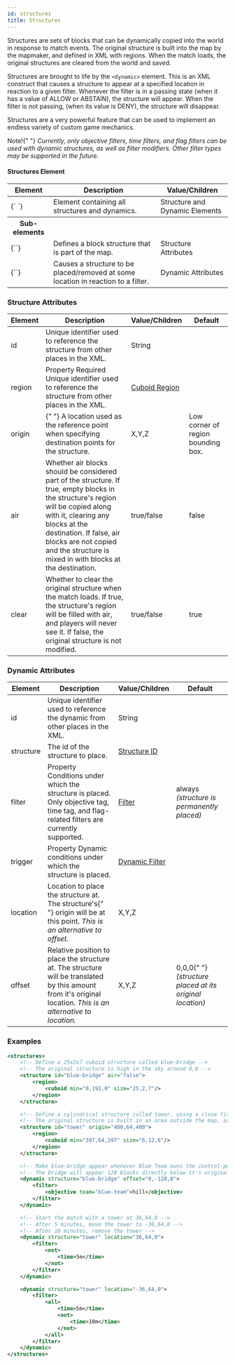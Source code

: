 ```yaml
---
id: structures
title: Structures
---
```


Structures are sets of blocks that can be dynamically copied into the world in response to match events.
The original structure is built into the map by the mapmaker, and defined in XML with regions.
When the match loads, the original structures are cleared from the world and saved.

Structures are brought to life by the `<dynamic>` element.
This is an XML construct that causes a structure to appear at a specified location in reaction to a given filter.
Whenever the filter is in a passing state (when it has a value of ALLOW or ABSTAIN), the structure will appear.
When the filter is not passing, (when its value is DENY), the structure will disappear.

Structures are a very powerful feature that can be used to implement an endless variety of custom game mechanics.

<p>
  <span className="badge badge--warning">Note!</span>{" "}
  <em>
    Currently, only objective filters, time filters, and flag filters can be
    used with dynamic structures, as well as filter modifiers. Other filter
    types may be supported in the future.
  </em>
</p>

#### Structures Element

<div className="table-container">
  <table>
    <thead>
      <tr>
        <th>Element</th>
        <th>Description</th>
        <th>Value/Children</th>
      </tr>
    </thead>
    <tbody>
      <tr>
        <td>
          <label>{`<falling-blocks> </falling-blocks>`}</label>
        </td>
        <td>Element containing all structures and dynamics.</td>
        <td>
          <span className="badge badge--secondary">
            Structure and Dynamic Elements
          </span>
        </td>
      </tr>
      <tr>
        <th>Sub-elements</th>
        <th />
        <th />
      </tr>
      <tr>
        <td>
          <label>{`<structure>`}</label>
        </td>
        <td>Defines a block structure that is part of the map.</td>
        <td>
          <span className="badge badge--secondary">Structure Attributes</span>
        </td>
      </tr>
      <tr>
        <td>
          <label>{`<dynamic>`}</label>
        </td>
        <td>
          Causes a structure to be placed/removed at some location in reaction
          to a filter.
        </td>
        <td>
          <span className="badge badge--secondary">Dynamic Attributes</span>
        </td>
      </tr>
    </tbody>
  </table>
</div>

### Structure Attributes

<div className="table-container">
  <table>
    <thead>
      <tr>
        <th>Element</th>
        <th>Description</th>
        <th>Value/Children</th>
        <th>Default</th>
      </tr>
    </thead>
    <tbody>
      <tr>
        <td>
          <label>id</label>
        </td>
        <td>
          Unique identifier used to reference the structure from other places in
          the XML.
        </td>
        <td>
          <span className="badge badge--primary">String</span>
        </td>
        <td></td>
      </tr>
      <tr>
        <td>
          <label>region</label>
        </td>
        <td>
          <span
            className="badge badge--secondary"
            title="Can be either this attribute or a sub-element."
          >
            Property
          </span>
          <span className="badge badge--danger">Required</span>
          Unique identifier used to reference the structure from other places in
          the XML.
        </td>
        <td>
          <a href="/docs/modules/mechanics/regions#block-bounded-regions">
            Cuboid Region
          </a>
        </td>
        <td></td>
      </tr>
      <tr>
        <td>
          <label>origin</label>
        </td>
        <td>
          {" "}
          A location used as the reference point when specifying destination
          points for the structure.
        </td>
        <td>
          <span className="badge badge--primary">X,Y,Z</span>
        </td>
        <td>
          Low corner of <label>region</label> bounding box.
        </td>
      </tr>
      <tr>
        <td>
          <label>air</label>
        </td>
        <td>
          Whether air blocks should be considered part of the structure. If
          true, empty blocks in the structure's region will be copied along with
          it, clearing any blocks at the destination. If false, air blocks are
          not copied and the structure is mixed in with blocks at the
          destination.
        </td>
        <td>
          <span className="badge badge--primary">true/false</span>
        </td>
        <td>
          <label>false</label>
        </td>
      </tr>
      <tr>
        <td>
          <label>clear</label>
        </td>
        <td>
          Whether to clear the original structure when the match loads. If true,
          the structure's region will be filled with air, and players will never
          see it. If false, the original structure is not modified.
        </td>
        <td>
          <span className="badge badge--primary">true/false</span>
        </td>
        <td>
          <label>true</label>
        </td>
      </tr>
    </tbody>
  </table>
</div>

### Dynamic Attributes

<div className="table-container">
  <table>
    <thead>
      <tr>
        <th>Element</th>
        <th>Description</th>
        <th>Value/Children</th>
        <th>Default</th>
      </tr>
    </thead>
    <tbody>
      <tr>
        <td>
          <label>id</label>
        </td>
        <td>
          Unique identifier used to reference the dynamic from other places in
          the XML.
        </td>
        <td>
          <span className="badge badge--primary">String</span>
        </td>
        <td></td>
      </tr>
      <tr>
        <td>
          <label>structure</label>
        </td>
        <td>
          The <label>id</label> of the structure to place.
        </td>
        <td>
          <a href="#structure-attributes">Structure ID</a>
        </td>
        <td></td>
      </tr>
      <tr>
        <td>
          <label>filter</label>
        </td>
        <td>
          <span
            className="badge badge--secondary"
            title="Can be either this attribute or a sub-element."
          >
            Property
          </span>
          Conditions under which the structure is placed. Only objective tag, time
          tag, and flag-related filters are currently supported.
        </td>
        <td>
          <a href="/docs/modules/mechanics/filters">Filter</a>
        </td>
        <td>
          <label>always</label> <em>(structure is permanently placed)</em>
        </td>
      </tr>
      <tr>
        <td>
          <label>trigger</label>
        </td>
        <td>
          <span
            className="badge badge--secondary"
            title="Can be either this attribute or a sub-element."
          >
            Property
          </span>
          Dynamic conditions under which the structure is placed.
        </td>
        <td>
          <a href="/docs/modules/mechanics/filters#dynamic-filters">
            Dynamic Filter
          </a>
        </td>
        <td></td>
      </tr>
      <tr>
        <td>
          <label>location</label>
        </td>
        <td>
          Location to place the structure at. The structure's{" "}
          <label>origin</label> will be at this point.
          <em>
            This is an alternative to <label>offset</label>.
          </em>
        </td>
        <td>
          <span className="badge badge--primary">X,Y,Z</span>
        </td>
        <td></td>
      </tr>
      <tr>
        <td>
          <label>offset</label>
        </td>
        <td>
          Relative position to place the structure at. The structure will be
          translated by this amount from it's original location.
          <em>
            This is an alternative to <label>location</label>.
          </em>
        </td>
        <td>
          <span className="badge badge--primary">X,Y,Z</span>
        </td>
        <td>
          <label>0,0,0</label>{" "}
          <em>(structure placed at its original location)</em>
        </td>
      </tr>
    </tbody>
  </table>
</div>

### Examples

```xml
<structures>
    <!-- Define a 25x2x7 cuboid structure called blue-bridge -->
    <!-- The original structure is high in the sky around 0,0 -->
    <structure id="blue-bridge" air="false">
        <region>
            <cuboid min="0,192,0" size="25,2,7"/>
        </region>
    </structure>

    <!-- Define a cylindrical structure called tower, using a close fitting cuboid -->
    <!-- The original structure is built in an area outside the map, around 400,400 -->
    <structure id="tower" origin="400,64,400">
        <region>
            <cuboid min="397,64,397" size="6,12,6"/>
        </region>
    </structure>

    <!-- Make blue-bridge appear whenever Blue Team owns the control-point called "hill" -->
    <!-- The bridge will appear 128 blocks directly below it's original location -->
    <dynamic structure="blue-bridge" offset="0,-128,0">
        <filter>
            <objective team="blue-team">hill</objective>
        </filter>
    </dynamic>

    <!-- Start the match with a tower at 36,64,0 -->
    <!-- After 5 minutes, move the tower to -36,64,0 -->
    <!-- After 10 minutes, remove the tower -->
    <dynamic structure="tower" location="36,64,0">
        <filter>
            <not>
                <time>5m</time>
            </not>
        </filter>
    </dynamic>

    <dynamic structure="tower" location="-36,64,0">
        <filter>
            <all>
                <time>5m</time>
                <not>
                    <time>10m</time>
                </not>
            </all>
        </filter>
    </dynamic>
</structures>
```
